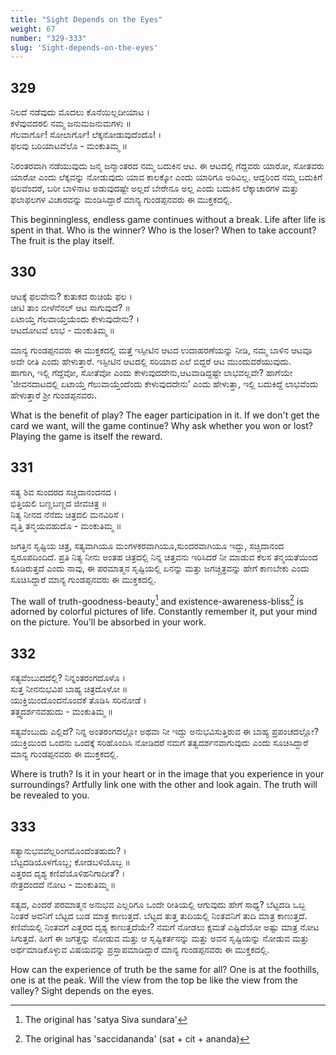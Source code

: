 ```yaml
---
title: "Sight Depends on the Eyes"
weight: 67
number: "329-333"
slug: 'Sight-depends-on-the-eyes'
---
```


## 329
ನಿಲದೆ ನಡೆವುದು ಮೊದಲು ಕೊನೆಯಿಲ್ಲದೀಯಾಟ ।  
ಕಳೆವುವದರಲಿ ನಮ್ಮ ಜನುಮಜನುಮಗಳು ॥  
ಗೆಲವಾರ್ಗೊ! ಸೋಲಾರ್ಗೊ! ಲೆಕ್ಕನೋಡುವುದೆಂದೊ! ।  
ಫಲವು ಬರಿಯಾಟವೆಲೊ - ಮಂಕುತಿಮ್ಮ ॥ 

ನಿರಂತರವಾಗಿ ನಡೆಯುವುದು ಜನ್ಮ ಜನ್ಮಾಂತರದ ನಮ್ಮ ಬದುಕಿನ ಆಟ. ಈ ಆಟದಲ್ಲಿ ಗೆದ್ದವರು ಯಾರೋ, ಸೋತವರು ಯಾರೋ ಎಂದು ಲೆಕ್ಕವನ್ನು ನೋಡುವುದು ಯಾವ ಕಾಲಕ್ಕೋ ಎಂದು ಯಾರಿಗೂ ಅರಿವಿಲ್ಲ. ಆದ್ದರಿಂದ ನಮ್ಮ ಬದುಕಿಗೆ ಫಲವೆಂದರೆ, ಬರೀ ಬಾಳಿನಾಟ ಅಡುವುದಷ್ಟೇ ಅಲ್ಲದೆ ಬೇರೇನೂ ಅಲ್ಲ ಎಂದು ಬದುಕಿನ ಲೆಕ್ಕಾಚಾರಗಳ ಮತ್ತು ಫಲಾಫಲಗಳ ವಿಚಾರವನ್ನು ಮಂಡಿಸಿದ್ದಾರೆ ಮಾನ್ಯ ಗುಂಡಪ್ಪನವರು ಈ ಮುಕ್ತಕದಲ್ಲಿ.

This beginningless, endless game continues without a break. Life after life is spent in that. Who is the winner? Who is the loser? When to take account? The fruit is the play itself.

## 330
ಆಟಕ್ಕೆ ಫಲವೇನು? ಕುತುಕದ ರುಚಿಯೆ ಫಲ ।  
ಚೀಟಿ ತಾಂ ಬೀಳೆನೆನಲ್ ಆಟ ಸಾಗುವುದೆ? ॥  
ಏಟಾಯ್ತೆ ಗೆಲವಾಯ್ತೆಯೆಂದು ಕೇಳುವುದೇನು? ।  
ಆಟದೋಟವೆ ಲಾಭ - ಮಂಕುತಿಮ್ಮ ॥ 

ಮಾನ್ಯ ಗುಂಡಪ್ಪನವರು ಈ ಮುಕ್ತಕದಲ್ಲಿ ಮತ್ತೆ ಇಸ್ಪೀಟಿನ ಆಟದ ಉದಾಹರಣೆಯನ್ನು ನೀಡಿ, ನಮ್ಮ ಬಾಳಿನ ಆಟವೂ ಅದೇ ರೀತಿ ಎಂದು ಹೇಳುತ್ತಾರೆ. ಇಸ್ಪೀಟಿನ ಆಟದಲ್ಲಿ ಸರಿಯಾದ ಎಲೆ ಬಿದ್ದರೆ ಆಟ ಮುಂದುವರೆಯುವುದು.   
 ಹಾಗಾಗಿ, ಇಲ್ಲಿ ಗೆದ್ದೆವೋ, ಸೋತೆವೋ ಎಂದು ಕೇಳುವುದದೇನು,ಆಟವಾಡಿದ್ದಷ್ಟೇ ಲಾಭವಲ್ಲವೇ? ಹಾಗೆಯೇ ‘ಜೀವನದಾಟದಲ್ಲಿ ಏಟಾಯ್ತೆ ಗೆಲುವಾಯ್ತೆಂದೆಂದು ಕೇಳುವುದದೇನು’ ಎಂದು ಹೇಳುತ್ತಾ, ಇಲ್ಲಿ ಬದುಕಿದ್ದೆ ಲಾಭವೆಂದು ಹೇಳುತ್ತಾರೆ ಶ್ರೀ ಗುಂಡಪ್ಪನವರು.

What is the benefit of play? The eager participation in it. If we don't get the card we want, will the game continue? Why ask whether you won or lost? Playing the game is itself the reward.

## 331
ಸತ್ಯ ಶಿವ ಸುಂದರದ ಸಚ್ಚಿದಾನಂದನದ ।  
ಭಿತ್ತಿಯಲಿ ಬಣ್ಣಬಣ್ಣದ ಜೀವಚಿತ್ರ ॥  
ನಿತ್ಯ ನೀನದ ನೆನೆದು ಚಿತ್ರದಲಿ ಮನವಿರಿಸೆ ।  
ವೃತ್ತಿ ತನ್ಮಯವಹುದೊ - ಮಂಕುತಿಮ್ಮ ॥ 

ಜಗತ್ತಿನ ಸೃಷ್ಟಿಯ ಚಿತ್ರ, ಸತ್ಯವಾಗಿಯೂ ಮಂಗಳಕರವಾಗಿಯೂ,ಸುಂದರವಾಗಿಯೂ ಇದ್ದು, ಸಚ್ಚಿದಾನಂದ ಸ್ವರೂಪದಿಂದಿದೆ. ಪ್ರತಿ ನಿತ್ಯ ನೀನು ಅಂತಹ ಚಿತ್ರದಲ್ಲಿ ನಿನ್ನ ಚಿತ್ತವನು ಇರಿಸಿದರೆ ನೀ ಮಾಡುವ ಕೆಲಸ ತನ್ಮಯತೆಯಿಂದ ಕೂಡಿರುತ್ತದೆ ಎಂದು ನಾವು, ಈ ಪರಮಾತ್ಮನ ಸೃಷ್ಟಿಯಲ್ಲಿ ಏನನ್ನು ಮತ್ತು ಜಗಚ್ಚಿತ್ರವನ್ನು ಹೇಗೆ ಕಾಣಬೇಕು ಎಂದು ಸೂಚಿಸಿದ್ದಾರೆ ಮಾನ್ಯ ಗುಂಡಪ್ಪನವರು ಈ ಮುಕ್ತಕದಲ್ಲಿ.

The wall of truth-goodness-beauty[^118] and existence-awareness-bliss[^119] is adorned by colorful pictures of life. Constantly remember it, put your mind on the picture. You'll be absorbed in your work.

## 332
ಸತ್ಯವೆಂಬುದದೆಲ್ಲಿ? ನಿನ್ನಂತರಂಗದೊಳೊ ।  
ಸುತ್ತ ನೀನನುಭವಿಪ ಬಾಹ್ಯ ಚಿತ್ರದೊಳೋ ॥  
ಯುಕ್ತಿಯಿಂದೊಂದನೊಂದಕೆ ತೊಡಿಸಿ ಸರಿನೋಡೆ ।  
ತತ್ತ್ವದರ್ಶನವಹುದು - ಮಂಕುತಿಮ್ಮ ॥

ಸತ್ಯವೆಂಬುದು ಎಲ್ಲಿದೆ? ನಿನ್ನ ಅಂತರಂಗದಲ್ಲೋ ಅಥವಾ ನೀ ಇದ್ದು ಅನುಭವಿಸುತ್ತಿರುವ ಈ ಬಾಹ್ಯ ಪ್ರಪಂಚದಲ್ಲೋ? ಯುಕ್ತಿಯಿಂದ ಒಂದನು ಒಂದಕ್ಕೆ ಸರಿಹೊಂದಿಸಿ ನೋಡಿದರೆ ನಮಗೆ ತತ್ವದರ್ಶನವಾಗುವುದು ಎಂದು ಸೂಚಿಸಿದ್ದಾರೆ ಮಾನ್ಯ ಗುಂಡಪ್ಪನವರು ಈ ಮುಕ್ತಕದಲ್ಲಿ.

Where is truth? Is it in your heart or in the image that you experience in your surroundings? Artfully link one with the other and look again. The truth will be revealed to you.

## 333
ಸತ್ಯಾನುಭವವೆಲ್ಲರಿಂಗಮೊಂದೆಂತಹುದು? ।  
ಬೆಟ್ಟದಡಿಯೊಳಗೊಬ್ಬ; ಕೋಡಬಳಿಯೊಬ್ಬ ॥  
ಎತ್ತರದ ದೃಶ್ಯ ಕಣಿವೆಯೊಳಿಹನಿಗಾದೀತೆ? ।  
ನೇತ್ರದಂದದೆ ನೋಟ - ಮಂಕುತಿಮ್ಮ ॥ 

ಸತ್ಯದ, ಎಂದರೆ ಪರಮಾತ್ಮನ ಅನುಭವ ಎಲ್ಲರಿಗೂ ಒಂದೇ ರೀತಿಯಲ್ಲಿ ಆಗುವುದು ಹೇಗೆ ಸಾಧ್ಯ? ಬೆಟ್ಟದಡಿ ಒಬ್ಬ ನಿಂತರೆ ಅವನಿಗೆ ಬೆಟ್ಟದ ಬುಡ ಮಾತ್ರ ಕಾಣುತ್ತದೆ. ಬೆಟ್ಟದ ತುತ್ತ ತುದಿಯಲ್ಲಿ ನಿಂತವನಿಗೆ ತುದಿ ಮಾತ್ರ ಕಾಣುತ್ತದೆ. ಕಣಿವೆಯಲ್ಲಿ ನಿಂತವಗೆ ಎತ್ತರದ ದೃಶ್ಯ ಕಾಣುತ್ತದೆಯೇ? ನಮಗೆ ನೋಡಲು ಕ್ಷಮತೆ ಎಷ್ಟಿದೆಯೋ ಅಷ್ಟು ಮಾತ್ರ ನೋಟ ಸಿಗುತ್ತದೆ. ಹೀಗೆ ಈ ಜಗತ್ತನ್ನು ನೋಡುವ ಮತ್ತು ಆ ಸೃಷ್ಟಿಕರ್ತನನ್ನು ಮತ್ತು ಅವನ ಸೃಷ್ಟಿಯನ್ನು ನೋಡುವ ಮತ್ತು ಅರ್ಥಮಾಡಿಕೊಳ್ಳುವ ವಿಷಯವನ್ನು ಪ್ರಸ್ತಾಪಮಾಡಿದ್ದಾರೆ ಮಾನ್ಯ ಗುಂಡಪ್ಪನವರು ಈ ಮುಕ್ತಕದಲ್ಲಿ.

How can the experience of truth be the same for all? One is at the foothills, one is at the peak. Will the view from the top be like the view from the valley? Sight depends on the eyes.

[^118]: The original has 'satya Siva sundara'
[^119]: The original has 'saccidananda' (sat + cit + ananda)